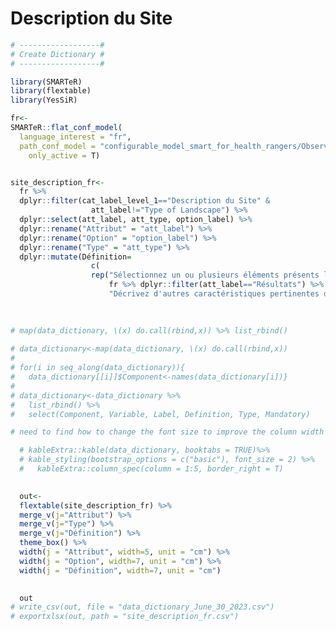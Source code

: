 # Description du Site {.unnumbered}

```r

# ------------------#
# Create Dictionary #
# ------------------#

library(SMARTeR)
library(flextable)
library(YesSiR)

fr<-
SMARTeR::flat_conf_model(
  language_interest = "fr",
  path_conf_model = "configurable_model_smart_for_health_rangers/Observations_Specimens_Final_conf_model_smart_for_health_rangers.xml",
    only_active = T)


site_description_fr<-  
  fr %>% 
  dplyr::filter(cat_label_level_1=="Description du Site" &
                  att_label!="Type of Landscape") %>% 
  dplyr::select(att_label, att_type, option_label) %>% 
  dplyr::rename("Attribut" = "att_label") %>% 
  dplyr::rename("Option" = "option_label") %>% 
  dplyr::rename("Type" = "att_type") %>% 
  dplyr::mutate(Définition=
                  c(
                  rep("Sélectionnez un ou plusieurs éléments présents lors de l'incident. S'il existe d'autres caractéristiques pertinentes lors de l'incident non fournies dans les options et qui pourraient avoir des implications en matière de maladie ou de décès, il est possible de sélectionner l'option 'Autres résultats' et une zone de texte apparaîtra pour les décrire", 
                      fr %>% dplyr::filter(att_label=="Résultats") %>% nrow()),
                      "Décrivez d'autres caractéristiques pertinentes de l'incident non fournies dans la liste des ' Résultats' qui pourraient avoir des implications en matière de maladie ou de décès"))

    
        
# map(data_dictionary, \(x) do.call(rbind,x)) %>% list_rbind()
    
# data_dictionary<-map(data_dictionary, \(x) do.call(rbind,x)) 
# 
# for(i in seq_along(data_dictionary)){
#   data_dictionary[[i]]$Component<-names(data_dictionary[i])}
# 
# data_dictionary<-data_dictionary %>% 
#   list_rbind() %>% 
#   select(Component, Variable, Label, Definition, Type, Mandatory)

# need to find how to change the font size to improve the column width

  # kableExtra::kable(data_dictionary, booktabs = TRUE)%>%
  # kable_styling(bootstrap_options = c("basic"), font_size = 2) %>% 
  #   kableExtra::column_spec(column = 1:5, border_right = T) 

  
  out<-  
  flextable(site_description_fr) %>% 
  merge_v(j="Attribut") %>% 
  merge_v(j="Type") %>% 
  merge_v(j="Définition") %>% 
  theme_box() %>% 
  width(j = "Attribut", width=5, unit = "cm") %>% 
  width(j = "Option", width=7, unit = "cm") %>% 
  width(j = "Définition", width=7, unit = "cm")
  

  out
# write_csv(out, file = "data_dictionary_June_30_2023.csv")
# exportxlsx(out, path = "site_description_fr.csv")

```
